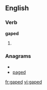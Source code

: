 ==English==

===Verb===
'''gaped'''

# {{past of|[[gape]]}}

===Anagrams===
* {{alphagram|adegp}}
* [[paged#English|paged]]

[[fr:gaped]]
[[vi:gaped]]